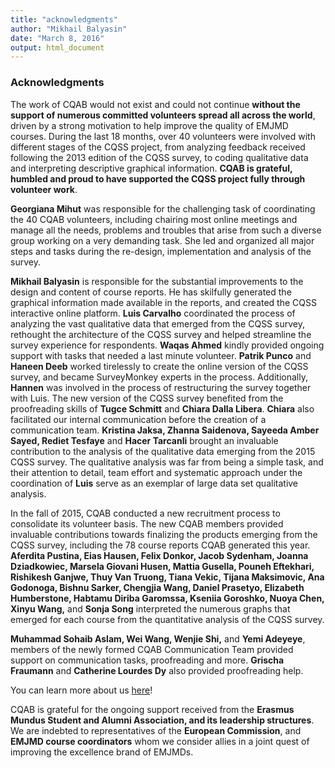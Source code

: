```yaml
---
title: "acknowledgments"
author: "Mikhail Balyasin"
date: "March 8, 2016"
output: html_document
---
```


### Acknowledgments

The work of CQAB would not exist and could not continue **without the support of numerous committed volunteers spread all across the world**, driven by a strong motivation to help improve the quality of EMJMD courses. During the last 18 months, over 40 volunteers were involved with different stages of the CQSS project, from analyzing feedback received following the 2013 edition of the CQSS survey, to coding qualitative data and interpreting descriptive graphical information. **CQAB is grateful, humbled and proud to have supported the CQSS project fully through volunteer work**.

**Georgiana Mihut** was responsible for the challenging task of coordinating the 40 CQAB volunteers, including chairing most online meetings and manage all the needs, problems and troubles that arise from such a diverse group working on a very demanding task. She led and organized all major steps and tasks during the re-design, implementation and analysis of the survey.

**Mikhail Balyasin** is responsible for the substantial improvements to the design and content of course reports. He has skilfully generated the graphical information made available in the reports, and created the CQSS interactive online platform. **Luis Carvalho** coordinated the process of analyzing the vast qualitative data that emerged from the CQSS survey, rethought the architecture of the CQSS survey and helped streamline the survey experience for respondents. **Waqas Ahmed** kindly provided ongoing support with tasks that needed a last minute volunteer. **Patrik Punco** and **Haneen Deeb** worked tirelessly to create the online version of the CQSS survey, and became SurveyMonkey experts in the process. Additionally, **Hannen** was involved in the process of restructuring the survey together with Luis. The new version of the CQSS survey benefited from the proofreading skills of **Tugce Schmitt** and **Chiara Dalla Libera**. **Chiara** also facilitated our internal communication before the creation of a communication team. **Kristina Jaksa, Zhanna Saidenova, Sayeeda Amber Sayed, Rediet Tesfaye** and **Hacer Tarcanli** brought an invaluable contribution to the analysis of the qualitative data emerging from the 2015 CQSS survey. The qualitative analysis was far from being a simple task, and their attention to detail, team effort and systematic approach under the coordination of **Luis** serve as an exemplar of large data set qualitative analysis.

In the fall of 2015, CQAB conducted a new recruitment process to consolidate its volunteer basis. The new CQAB members provided invaluable contributions towards finalizing the products emerging from the CQSS survey, including the 78 course reports CQAB generated this year. **Aferdita Pustina, Eias Hausen, Felix Donkor, Jacob Sydenham, Joanna Dziadkowiec, Marsela Giovani Husen, Mattia Gusella, Pouneh Eftekhari, Rishikesh Ganjwe, Thuy Van Truong, Tiana Vekic, Tijana Maksimovic, Ana Godonoga, Bishnu Sarker, Chengjia Wang, Daniel Prasetyo, Elizabeth Humberstone, Habtamu Diriba Garomssa, Kseniia Goroshko, Nuoya Chen, Xinyu Wang,** and **Sonja Song** interpreted  the numerous graphs that emerged for each course from the quantitative analysis of the CQSS survey.

**Muhammad Sohaib Aslam, Wei Wang, Wenjie Shi,** and **Yemi Adeyeye**, members of the newly formed CQAB Communication Team provided support on communication tasks, proofreading and more. **Grischa Fraumann** and **Catherine Lourdes Dy** also provided proofreading help.

You can learn more about us [here](https://docs.google.com/document/d/1ipTxCHaPQhMLQRiSiFwKR2I9Wkxtv2XZGCkCHLk9eFg/edit?usp=sharing)!

CQAB is grateful for the ongoing support received from the **Erasmus Mundus Student and Alumni Association, and its leadership structures**. We are indebted to representatives of the **European Commission**, and **EMJMD course coordinators** whom we consider allies in a joint quest of improving the excellence brand of EMJMDs.
